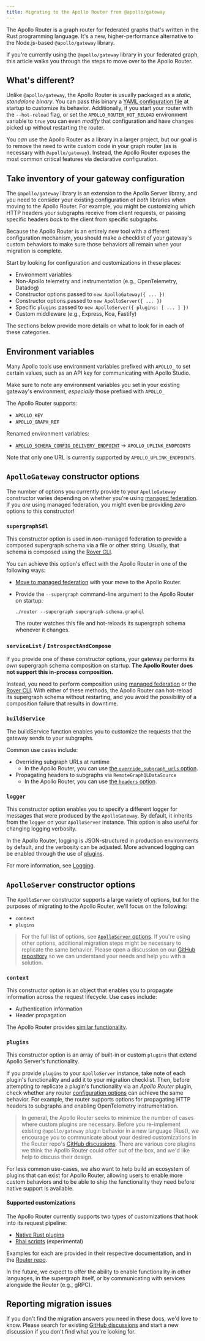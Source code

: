 ```yaml
---
title: Migrating to the Apollo Router from @apollo/gateway
---
```


The Apollo Router is a graph router for federated graphs that's written in the Rust programming language. It's a new, higher-performance alternative to the Node.js-based `@apollo/gateway` library.

If you're currently using the `@apollo/gateway` library in your federated graph, this article walks you through the steps to move over to the Apollo Router.

## What's different?

Unlike `@apollo/gateway`, the Apollo Router is usually packaged as a _static, standalone binary_. You can pass this binary a [YAML configuration file](./configuration/overview/#configuration-file) at startup to customize its behavior.  Additionally, if you start your router with the `--hot-reload` flag, or set the `APOLLO_ROUTER_HOT_RELOAD` environment variable to `true` you can even _modify_ that configuration and have changes picked up without restarting the router.

You _can_ use the Apollo Router as a library in a larger project, but our goal is to remove the need to write custom code in your graph router (as is necessary with `@apollo/gateway`). Instead, the Apollo Router exposes the most common critical features via declarative configuration.

## Take inventory of your gateway configuration

The `@apollo/gateway` library is an extension to the Apollo Server library, and you need to consider your existing configuration of _both_ libraries when moving to the Apollo Router. For example, you might be customizing which HTTP headers your subgraphs receive from client requests, or passing specific headers _back_ to the client from specific subgraphs.

Because the Apollo Router is an entirely new tool with a different configuration mechanism, you should make a checklist of your gateway's custom behaviors to make sure those behaviors all remain when your migration is complete.

Start by looking for configuration and customizations in these places:

- Environment variables
- Non-Apollo telemetry and instrumentation (e.g., OpenTelemetry, Datadog)
- Constructor options passed to `new ApolloGateway({ ... })`
- Constructor options passed to `new ApolloServer({ ... })`
- Specific `plugins` passed to `new ApolloServer({ plugins: [ ... ] })`
- Custom middleware (e.g., Express, Koa, Fastify)

The sections below provide more details on what to look for in each of these categories.

## Environment variables

Many Apollo tools use environment variables prefixed with `APOLLO_` to set certain values, such as an API key for communicating with Apollo Studio.

Make sure to note any environment variables you set in your existing gateway's environment, _especially_ those prefixed with `APOLLO_`

The Apollo Router supports:

- `APOLLO_KEY`
- `APOLLO_GRAPH_REF`

Renamed environment variables:
- [`APOLLO_SCHEMA_CONFIG_DELIVERY_ENDPOINT`](https://www.apollographql.com/docs/federation/managed-federation/uplink/#environment-variable) -> `APOLLO_UPLINK_ENDPOINTS`

Note that only one URL is currently supported by `APOLLO_UPLINK_ENDPOINTS`. 

## `ApolloGateway` constructor options

The number of options you currently provide to your `ApolloGateway` constructor varies depending on whether you're using [managed federation](./managed-federation/overview/). If you _are_ using managed federation, you might even be providing _zero_ options to this constructor!

### `supergraphSdl`

This constructor option is used in _non_-managed federation to provide a composed supergraph schema via a file or other string. Usually, that schema is composed using the [Rover CLI](/rover/supergraphs/).

You can achieve this option's effect with the Apollo Router in one of the following ways:

* [Move to managed federation](./managed-federation/setup/) with your move to the Apollo Router.
* Provide the `--supergraph` command-line argument to the Apollo Router on startup:

    ```
    ./router --supergraph supergraph-schema.graphql
    ```

    The router watches this file and hot-reloads its supergraph schema whenever it changes.

### `serviceList` / `IntrospectAndCompose`

If you provide one of these constructor options, your gateway performs its _own_ supergraph schema composition on startup. **The Apollo Router does not support this in-process composition.**

Instead, you need to perform composition using [managed federation](./managed-federation/setup/) or the [Rover CLI](/rover/supergraphs/). With either of these methods, the Apollo Router can hot-reload its supergraph schema without restarting, and you avoid the possibility of a composition failure that results in downtime.

### `buildService`

The buildService function enables you to customize the requests that the gateway sends to your subgraphs.

Common use cases include:

* Overriding subgraph URLs at runtime
    * In the Apollo Router, you can use [the `override_subgraph_urls` option](./configuration/overview#subgraph-routing-urls).
* Propagating headers to subgraphs via `RemoteGraphQLDataSource`
    * In the Apollo Router, you can use [the `headers` option](./configuration/header-propagation).

### `logger`

This constructor option enables you to specify a different logger for messages that were produced by the `ApolloGateway`. By default, it inherits from the `logger` on your `ApolloServer` instance.  This option is also useful for changing logging verbosity.

In the Apollo Router, logging is JSON-structured in production environments by default, and the verbosity can be adjusted. More advanced logging can be enabled through the use of [plugins](#plugins).

For more information, see [Logging](./configuration/logging/).

## `ApolloServer` constructor options

The `ApolloServer` constructor supports a large variety of options, but for the purposes of migrating to the Apollo Router, we'll focus on the following:

- `context`
- `plugins`

> For the full list of options, see [`ApolloServer` options](/apollo-server/api/apollo-server#options). If you're using other options, additional migration steps might be necessary to replicate the same behavior. Please open a discussion on our [GitHub repository](https://github.com/apollographql/router) so we can understand your needs and help you with a solution.

### `context`

This constructor option is an object that enables you to propagate information across the request lifecycle. Use cases include:

* Authentication information
* Header propagation

The Apollo Router provides [similar functionality](./customizations/native#5-define-necessary-context).

### `plugins`

This constructor option is an array of built-in or custom `plugins` that extend Apollo Server's functionality.

If you provide `plugins` to your `ApolloServer` instance, take note of each plugin's functionality and add it to your migration checklist. Then, before attempting to replicate a plugin's functionality via an _Apollo Router_ plugin, check whether any router [configuration options](./configuration/overview/) can achieve the same behavior. For example, the router supports options for propagating HTTP headers to subgraphs and enabling OpenTelemetry instrumentation.
 
> In general, the Apollo Router seeks to minimize the number of cases where custom plugins are necessary. Before you re-implement existing `@apollo/gateway` plugin behavior in a new language (Rust), we encourage you to communicate about your desired customizations in the Router repo's [GitHub discussions](https://github.com/apollographql/router/discussions/).  There are various core plugins we think the Apollo Router could offer out of the box, and we'd like help to discuss their design.

For less common use-cases, we also want to help build an ecosystem of plugins that can exist for Apollo Router, allowing users to enable more custom behaviors and to be able to ship the functionality they need before native support is available.

#### Supported customizations

The Apollo Router currently supports two types of customizations that hook into its request pipeline:

* [Native Rust plugins](./customizations/native/)
* [Rhai scripts](./customizations/rhai/) (experimental)

Examples for each are provided in their respective documentation, and in the [Router repo](https://github.com/apollographql/router/tree/main/examples).

In the future, we expect to offer the ability to enable functionality in other languages, in the supergraph itself, or by communicating with services alongside the Router (e.g., gRPC).

## Reporting migration issues

If you don't find the migration answers you need in these docs, we'd love to know. Please search for existing [GitHub discussions](https://github.com/apollographql/router/discussions/) and start a new discussion if you don't find what you're looking for.
